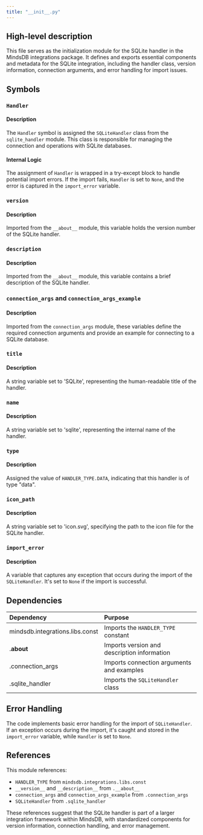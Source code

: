 ```yaml
---
title: "__init__.py"
---
```


## High-level description
This file serves as the initialization module for the SQLite handler in the MindsDB integrations package. It defines and exports essential components and metadata for the SQLite integration, including the handler class, version information, connection arguments, and error handling for import issues.

## Symbols

### `Handler`
#### Description
The `Handler` symbol is assigned the `SQLiteHandler` class from the `sqlite_handler` module. This class is responsible for managing the connection and operations with SQLite databases.

#### Internal Logic
The assignment of `Handler` is wrapped in a try-except block to handle potential import errors. If the import fails, `Handler` is set to `None`, and the error is captured in the `import_error` variable.

### `version`
#### Description
Imported from the `__about__` module, this variable holds the version number of the SQLite handler.

### `description`
#### Description
Imported from the `__about__` module, this variable contains a brief description of the SQLite handler.

### `connection_args` and `connection_args_example`
#### Description
Imported from the `connection_args` module, these variables define the required connection arguments and provide an example for connecting to a SQLite database.

### `title`
#### Description
A string variable set to 'SQLite', representing the human-readable title of the handler.

### `name`
#### Description
A string variable set to 'sqlite', representing the internal name of the handler.

### `type`
#### Description
Assigned the value of `HANDLER_TYPE.DATA`, indicating that this handler is of type "data".

### `icon_path`
#### Description
A string variable set to 'icon.svg', specifying the path to the icon file for the SQLite handler.

### `import_error`
#### Description
A variable that captures any exception that occurs during the import of the `SQLiteHandler`. It's set to `None` if the import is successful.

## Dependencies
| Dependency | Purpose |
|:-----------|:--------|
| mindsdb.integrations.libs.const | Imports the `HANDLER_TYPE` constant |
| .__about__ | Imports version and description information |
| .connection_args | Imports connection arguments and examples |
| .sqlite_handler | Imports the `SQLiteHandler` class |

## Error Handling
The code implements basic error handling for the import of `SQLiteHandler`. If an exception occurs during the import, it's caught and stored in the `import_error` variable, while `Handler` is set to `None`.

## References
This module references:
- `HANDLER_TYPE` from `mindsdb.integrations.libs.const`
- `__version__` and `__description__` from `.__about__`
- `connection_args` and `connection_args_example` from `.connection_args`
- `SQLiteHandler` from `.sqlite_handler`

These references suggest that the SQLite handler is part of a larger integration framework within MindsDB, with standardized components for version information, connection handling, and error management.
